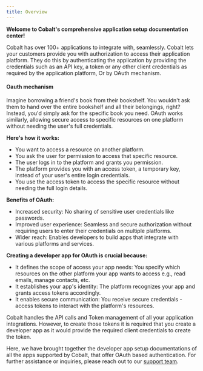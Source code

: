 ```yaml
---
title: Overview
---
```

<b>Welcome to Cobalt's comprehensive application setup documentation center!</b>

Cobalt has over 100+ applications to integrate with, seamlessly. Cobalt lets your customers provide you with authorization to access their application platform.
They do this by authenticating the application by providing the credentials such as an API key, a token or any other client credentials as required by the application
platform, Or by OAuth mechanism. 

#### Oauth mechanism
Imagine borrowing a friend's book from their bookshelf. You wouldn't ask them to hand over the entire bookshelf and all their belongings, right? 
Instead, you'd simply ask for the specific book you need. OAuth works similarly, allowing secure access to specific resources on one platform without needing the user's full 
credentials.

<b>Here's how it works:</b>

- You want to access a resource on another platform.
- You ask the user for permission to access that specific resource.
- The user logs in to the platform and grants you permission.
- The platform provides you with an access token, a temporary key, instead of your user's entire login credentials.
- You use the access token to access the specific resource without needing the full login details.

<b>Benefits of OAuth:</b>

- Increased security: No sharing of sensitive user credentials like passwords.
- Improved user experience: Seamless and secure authorization without requiring users to enter their credentials on multiple platforms.
- Wider reach: Enables developers to build apps that integrate with various platforms and services.

<b>Creating a developer app for OAuth is crucial because:</b>

- It defines the scope of access your app needs: You specify which resources on the other platform your app wants to access e.g., read emails, manage contacts, etc.
- It establishes your app's identity: The platform recognizes your app and grants access tokens accordingly.
- It enables secure communication: You receive secure credentials - access tokens to interact with the platform's resources.

Cobalt handles the API calls and Token management of all your application integrations. However, to create those tokens it is required that you create a developer app
as it would provide the required client credentials to create the token.

Here, we have brought together the developer app setup documentations of all the apps supported by Cobalt, that offer OAuth based authentication. For further assistance or inquiries, please reach out to our [support team](mailto:subrat@gocobalt.io).